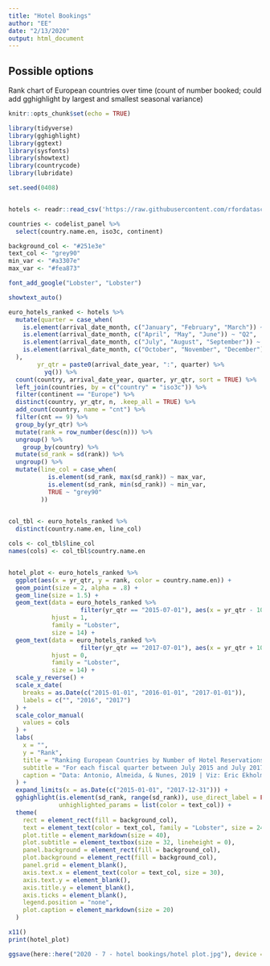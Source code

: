 ```yaml
---
title: "Hotel Bookings"
author: "EE"
date: "2/13/2020"
output: html_document
---
```


## Possible options
Rank chart of European countries over time (count of number booked; could add gghighlight by largest and smallest seasonal variance)

```r
knitr::opts_chunk$set(echo = TRUE)

library(tidyverse)
library(gghighlight)
library(ggtext)
library(sysfonts)
library(showtext)
library(countrycode)
library(lubridate)

set.seed(0408)


hotels <- readr::read_csv('https://raw.githubusercontent.com/rfordatascience/tidytuesday/master/data/2020/2020-02-11/hotels.csv')

countries <- codelist_panel %>%
  select(country.name.en, iso3c, continent)

background_col <- "#251e3e"
text_col <- "grey90"
min_var <- "#a3307e"
max_var <- "#fea873"

font_add_google("Lobster", "Lobster")

showtext_auto()
```

```r
euro_hotels_ranked <- hotels %>%
  mutate(quarter = case_when(
    is.element(arrival_date_month, c("January", "February", "March")) ~ "Q1",
    is.element(arrival_date_month, c("April", "May", "June")) ~ "Q2",
    is.element(arrival_date_month, c("July", "August", "September")) ~ "Q3",
    is.element(arrival_date_month, c("October", "November", "December")) ~ "Q4"
  ),
        yr_qtr = paste0(arrival_date_year, ":", quarter) %>%
          yq()) %>%
  count(country, arrival_date_year, quarter, yr_qtr, sort = TRUE) %>%
  left_join(countries, by = c("country" = "iso3c")) %>%
  filter(continent == "Europe") %>%
  distinct(country, yr_qtr, n, .keep_all = TRUE) %>%
  add_count(country, name = "cnt") %>%
  filter(cnt == 9) %>%
  group_by(yr_qtr) %>%
  mutate(rank = row_number(desc(n))) %>%
  ungroup() %>%
    group_by(country) %>%
  mutate(sd_rank = sd(rank)) %>%
  ungroup() %>%
  mutate(line_col = case_when(
           is.element(sd_rank, max(sd_rank)) ~ max_var,
           is.element(sd_rank, min(sd_rank)) ~ min_var,
           TRUE ~ "grey90"
         ))
  
```


```r

col_tbl <- euro_hotels_ranked %>%
  distinct(country.name.en, line_col)

cols <- col_tbl$line_col
names(cols) <- col_tbl$country.name.en


hotel_plot <- euro_hotels_ranked %>%
  ggplot(aes(x = yr_qtr, y = rank, color = country.name.en)) +
  geom_point(size = 2, alpha = .8) +
  geom_line(size = 1.5) +
  geom_text(data = euro_hotels_ranked %>%
                    filter(yr_qtr == "2015-07-01"), aes(x = yr_qtr - 10, label = country.name.en, color = country.name.en),
            hjust = 1,
            family = "Lobster",
            size = 14) +
  geom_text(data = euro_hotels_ranked %>%
                    filter(yr_qtr == "2017-07-01"), aes(x = yr_qtr + 10, label = country.name.en, color = country.name.en),
            hjust = 0,
            family = "Lobster",
            size = 14) +
  scale_y_reverse() +
  scale_x_date(
    breaks = as.Date(c("2015-01-01", "2016-01-01", "2017-01-01")),
    labels = c("", "2016", "2017")
  ) +
  scale_color_manual(
    values = cols
  ) +
  labs(
    x = "",
    y = "Rank",
    title = "Ranking European Countries by Number of Hotel Reservations",
    subtitle = "For each fiscal quarter between July 2015 and July 2017, <span style='color:#a3307e'>Portugal</span> had more hotel reservations than any other country. Due to a spike in reservations in Q2 2016, <span style='color:#fea873'>Serbia</span> shows the most variability in its quarterly rankings.",
    caption = "Data: Antonio, Almeida, & Nunes, 2019 | Viz: Eric Ekholm (@ekholm_e)"
  ) +
  expand_limits(x = as.Date(c("2015-01-01", "2017-12-31"))) +
  gghighlight(is.element(sd_rank, range(sd_rank)), use_direct_label = FALSE,
              unhighlighted_params = list(color = text_col)) +
  theme(
    rect = element_rect(fill = background_col),
    text = element_text(color = text_col, family = "Lobster", size = 24),
    plot.title = element_markdown(size = 40),
    plot.subtitle = element_textbox(size = 32, lineheight = 0),
    panel.background = element_rect(fill = background_col),
    plot.background = element_rect(fill = background_col),
    panel.grid = element_blank(),
    axis.text.x = element_text(color = text_col, size = 30),
    axis.text.y = element_blank(),
    axis.title.y = element_blank(),
    axis.ticks = element_blank(),
    legend.position = "none",
    plot.caption = element_markdown(size = 20)
  )

x11()
print(hotel_plot)

ggsave(here::here("2020 - 7 - hotel bookings/hotel plot.jpg"), device = "jpeg", width = 7*1.5, height = 7)
```

